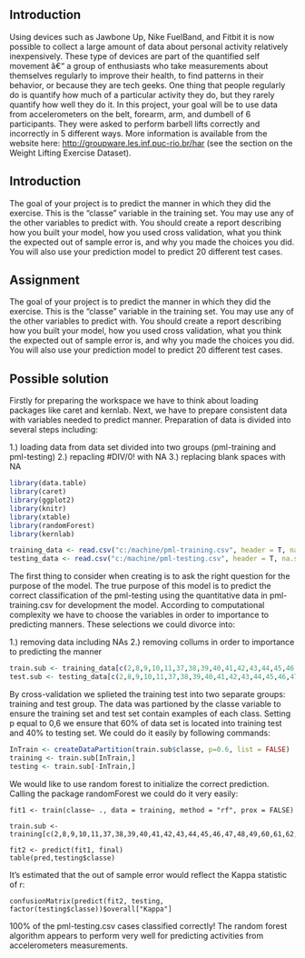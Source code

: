 Introduction
---------------------------------------

Using devices such as Jawbone Up, Nike FuelBand, and Fitbit it is now possible to collect a large amount of data about personal activity relatively inexpensively. These type of devices are part of the quantified self movement â€“ a group of enthusiasts who take measurements about themselves regularly to improve their health, to find patterns in their behavior, or because they are tech geeks. One thing that people regularly do is quantify how much of a particular activity they do, but they rarely quantify how well they do it. In this project, your goal will be to use data from accelerometers on the belt, forearm, arm, and dumbell of 6 participants. They were asked to perform barbell lifts correctly and incorrectly in 5 different ways. More information is available from the website here: <http://groupware.les.inf.puc-rio.br/har> (see the section on the Weight Lifting Exercise Dataset).

Introduction
---------------------------------------
The goal of your project is to predict the manner in which they did the exercise. This is the "classe" variable in the training set. You may use any of the other variables to predict with. You should create a report describing how you built your model, how you used cross validation, what you think the expected out of sample error is, and why you made the choices you did. You will also use your prediction model to predict 20 different test cases.

Assignment
---------------------------------------
The goal of your project is to predict the manner in which they did the exercise. This is the "classe" variable in the training set. You may use any of the other variables to predict with. You should create a report describing how you built your model, how you used cross validation, what you think the expected out of sample error is, and why you made the choices you did. You will also use your prediction model to predict 20 different test cases.

Possible solution
---------------------------------------
Firstly for preparing the workspace we have to think about loading packages like caret and kernlab.
Next, we have to prepare consistent data with variables needed to predict manner. Preparation of data is divided into several steps including:

1.) loading data from data set divided into two groups (pml-training and pml-testing)
2.) repacling #DIV/0! with NA
3.) replacing blank spaces with NA

```r
library(data.table)
library(caret)
library(ggplot2)
library(knitr)
library(xtable)
library(randomForest)
library(kernlab)
```

```r
training_data <- read.csv("c:/machine/pml-training.csv", header = T, na.strings = c("NA", ""))
testing_data <- read.csv("c:/machine/pml-testing.csv", header = T, na.strings = c("NA", ""))
```

The first thing to consider when creating is to ask the right question for the purpose of the model. The true purpose of this model is to predict the correct classification of the pml-testing using the quantitative data in pml-training.csv for development the model. According to computational complexity we have to choose the variables in order to importance to predicting manners. These selections we could divorce into:

1.) removing data including NAs
2.) removing collums in order to importance to predicting the manner

```r
train.sub <- training_data[c(2,8,9,10,11,37,38,39,40,41,42,43,44,45,46,47,48,49,60,61,62,63,64,65,66,67,68,84,85,86,102,113,114,115,116,117,118,119,120,121,122,123,124,140,151,152,153,154,155,156,157,158,159,160)]
test.sub <- testing_data[c(2,8,9,10,11,37,38,39,40,41,42,43,44,45,46,47,48,49,60,61,62,63,64,65,66,67,68,84,85,86,102,113,114,115,116,117,118,119,120,121,122,123,124,140,151,152,153,154,155,156,157,158,159,160)]
```

By cross-validation we splieted the training test into two separate groups: training and test group. The data was partioned by the classe variable to ensure the training set and test set contain examples of each class. Setting p equal to 0,6 we ensure that 60% of data set is located into training test and 40% to testing set. We could do it easily by following commands:

```r
InTrain <- createDataPartition(train.sub$classe, p=0.6, list = FALSE)
training <- train.sub[InTrain,]
testing <- train.sub[-InTrain,]
```
We would like to use random forest to initialize the correct prediction. Calling the package randomForest we could do it very easily:
```
fit1 <- train(classe~ ., data = training, method = "rf", prox = FALSE)
```
```
train.sub <- training[c(2,8,9,10,11,37,38,39,40,41,42,43,44,45,46,47,48,49,60,61,62,63,64,65,66,67,68,84,85,86,102,113,114,115,116,117,118,119,120,121,122,123,124,140,151,152,153,154,155,156,157,158,159,160)]
```
```
fit2 <- predict(fit1, final)
table(pred,testing$classe)
```

It's estimated that the out of sample error would reflect the Kappa statistic of r:
```
confusionMatrix(predict(fit2, testing, factor(testing$classe))$overall["Kappa"]
```
100% of the pml-testing.csv cases classified correctly! The random forest algorithm appears to perform very well for predicting activities from accelerometers measurements.

